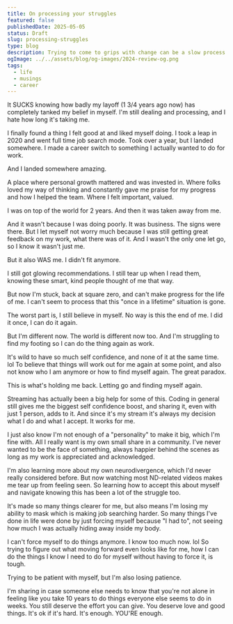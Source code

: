 ```yaml
---
title: On processing your struggles
featured: false
publishedDate: 2025-05-05
status: Draft
slug: processing-struggles
type: blog
description: Trying to come to grips with change can be a slow process.
ogImage: ../../assets/blog/og-images/2024-review-og.png
tags:
  - life
  - musings
  - career
---
```


It SUCKS knowing how badly my layoff (1 3/4 years ago now) has completely tanked my belief in myself. I'm still dealing and processing, and I hate how long it's taking me.

I finally found a thing I felt good at and liked myself doing. I took a leap in 2020 and went full time job search mode. Took over a year, but I landed somewhere. I made a career switch to something I actually wanted to do for work.

And I landed somewhere amazing.

A place where personal growth mattered and was invested in. Where folks loved my way of thinking and constantly gave me praise for my progress and how I helped the team. Where I felt important, valued.

I was on top of the world for 2 years. And then it was taken away from me.

And it wasn't because I was doing poorly. It was business. The signs were there. But I let myself not worry much because I was still getting great feedback on my work, what there was of it. And I wasn't the only one let go, so I know it wasn't just me.

But it also WAS me. I didn't fit anymore.

I still got glowing recommendations. I still tear up when I read them, knowing these smart, kind people thought of me that way.

But now I'm stuck, back at square zero, and can't make progress for the life of me. I can't seem to process that this "once in a lifetime" situation is gone.

The worst part is, I still believe in myself. No way is this the end of me. I did it once, I can do it again.

But I'm different now. The world is different now too. And I'm struggling to find my footing so I can do the thing again as work.

It's wild to have so much self confidence, and none of it at the same time. lol To believe that things will work out for me again at some point, and also not know who I am anymore or how to find myself again. The great paradox.

This is what's holding me back. Letting go and finding myself again.

Streaming has actually been a big help for some of this. Coding in general still gives me the biggest self confidence boost, and sharing it, even with just 1 person, adds to it. And since it's my stream it's always my decision what I do and what I accept. It works for me.

I just also know I'm not enough of a "personality" to make it big, which I'm fine with. All I really want is my own small share in a community. I've never wanted to be the face of something, always happier behind the scenes as long as my work is appreciated and acknowledged.

I'm also learning more about my own neurodivergence, which I'd never really considered before. But now watching most ND-related videos makes me tear up from feeling seen. So learning how to accept this about myself and navigate knowing this has been a lot of the struggle too.

It's made so many things clearer for me, but also means I'm losing my ability to mask which is making job searching harder. So many things I've done in life were done by just forcing myself because "I had to", not seeing how much I was actually hiding away inside my body.

I can't force myself to do things anymore. I know too much now. lol So trying to figure out what moving forward even looks like for me, how I can do the things I know I need to do for myself without having to force it, is tough.

Trying to be patient with myself, but I'm also losing patience.

I'm sharing in case someone else needs to know that you're not alone in feeling like you take 10 years to do things everyone else seems to do in weeks. You still deserve the effort you can give. You deserve love and good things. It's ok if it's hard. It's enough. YOU'RE enough.
